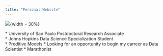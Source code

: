 ```yaml
---
title: "Personal Website"
---
```

  
<left>
![](./foto.jpg){width = 30%}
</left>



<right>
* University of Sao Paulo Postdoctoral Research Associate  
* Johns Hopkins Data Science Specialization Student  
* Preditive Models
* Looking for an opportunity to begin my carreer as Data Scientist
* Marathonist

</right>

